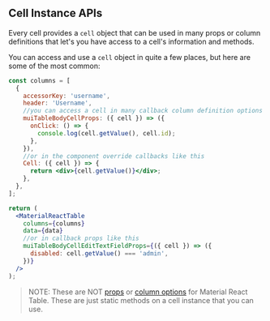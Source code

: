 
<Head>
  <title>Cell Instance APIs - Material React Table Docs</title>
  <meta
    name="description"
    content="All the cell instance methods and objects that can be accessed from a cell in Material React Table"
  />
  <meta
    property="og:title"
    content="Material React Table Cell Instance API Reference"
  />
  <meta
    property="og:description"
    content="A reference of all the cell instance api methods and objects that can be used in Material React Table"
  />
</Head>

## Cell Instance APIs

Every cell provides a `cell` object that can be used in many props or column definitions that let's you have access to a cell's information and methods.

You can access and use a `cell` object in quite a few places, but here are some of the most common:

```jsx
const columns = [
  {
    accessorKey: 'username',
    header: 'Username',
    //you can access a cell in many callback column definition options like this
    muiTableBodyCellProps: ({ cell }) => ({
      onClick: () => {
        console.log(cell.getValue(), cell.id);
      },
    }),
    //or in the component override callbacks like this
    Cell: ({ cell }) => {
      return <div>{cell.getValue()}</div>;
    },
  },
];

return (
  <MaterialReactTable
    columns={columns}
    data={data}
    //or in callback props like this
    muiTableBodyCellEditTextFieldProps={({ cell }) => ({
      disabled: cell.getValue() === 'admin',
    })}
  />
);
```

> NOTE: These are NOT [props](/docs/api/props) or [column options](/docs/api/column-options) for Material React Table. These are just static methods on a cell instance that you can use.

<CellInstanceAPIsTable />

<SourceCode />
